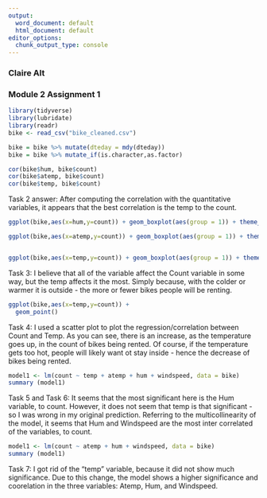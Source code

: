 ---
output:
  word_document: default
  html_document: default
editor_options:
  chunk_output_type: console
---
### Claire Alt
### Module 2 Assignment 1

```{r}
library(tidyverse)
library(lubridate)
library(readr)
bike <- read_csv("bike_cleaned.csv")
```

```{r Task 1}
bike = bike %>% mutate(dteday = mdy(dteday)) 
bike = bike %>% mutate_if(is.character,as.factor)
```

```{r Task 2}
cor(bike$hum, bike$count)
cor(bike$atemp, bike$count)
cor(bike$temp, bike$count)
```

Task 2 answer: After computing the correlation with the quantitative variables, it appears that the best correlation is the temp to the count.

```{r Task 3}
ggplot(bike,aes(x=hum,y=count)) + geom_boxplot(aes(group = 1)) + theme_bw()

ggplot(bike,aes(x=atemp,y=count)) + geom_boxplot(aes(group = 1)) + theme_bw()


ggplot(bike,aes(x=temp,y=count)) + geom_boxplot(aes(group = 1)) + theme_bw()

```

Task 3: I believe that all of the variable affect the Count variable in some way, but the temp affects it the most. Simply because, with the colder or warmer it is outside - the more or fewer bikes people will be renting.

```{r Task 4}
ggplot(bike,aes(x=temp,y=count)) +
  geom_point()
```
Task 4: I used a scatter plot to plot the regression/correlation between Count and Temp. As you can see, there is an increase, as the temperature goes up, in the count of bikes being rented. Of course, if the temperature gets too hot, people will likely want ot stay inside - hence the decrease of bikes being rented.

```{r Task 5}
model1 <- lm(count ~ temp + atemp + hum + windspeed, data = bike)
summary (model1)
```

Task 5 and Task 6: It seems that the most significant here is the Hum variable, to count. However, it does not seem that temp is that significant - so I was wrong in my original prediction. Referring to the multicollinearity of the model, it seems that Hum and Windspeed are the most inter correlated of the variables, to count.

```{r Task 7}
model1 <- lm(count ~ atemp + hum + windspeed, data = bike)
summary (model1)
```

Task 7: I got rid of the "temp" variable, because it did not show much significance. Due to this change, the model shows a higher significance and coorelation in the three variables: Atemp, Hum, and Windspeed. 
